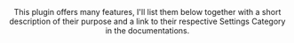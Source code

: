 <Header title="Features Overview">
  This plugin offers many features, I'll list them below together with a short description of their purpose and a link to their respective Settings Category in the documentations.
</Header>